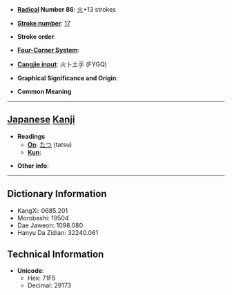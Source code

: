 * '''[[Wiktionary:Chinese radical index| Radical]] Number 86''': [[Wiktionary:Chinese radical index 火|火]]+13 strokes

* '''[[Wiktionary:Chinese total strokes index|Stroke number]]''': [[Wiktionary:Chinese total strokes index 17|17]]

* '''Stroke order''': 

* '''[[Wiktionary:Chinese four corner index|Four-Corner System]]''': 

* '''[[Wiktionary:Chinese Cangjie index|Cangjie input]]''': 火卜土手 (FYGQ)

* '''Graphical Significance and Origin''': 

* '''Common Meaning'''

----

== [[Japanese]] [[Kanji]] ==

* '''Readings'''
** '''[[On]]''': [[たつ]] (tatsu)
** '''[[Kun]]''': 

* '''Other info''':  

----

== Dictionary Information ==

* KangXi: 0685.201
* Morobashi: 19504
* Dae Jaweon: 1098.080
* Hanyu Da Zidian: 32240.061

== Technical Information ==

* '''Unicode''':
** Hex: 71F5
** Decimal: 29173